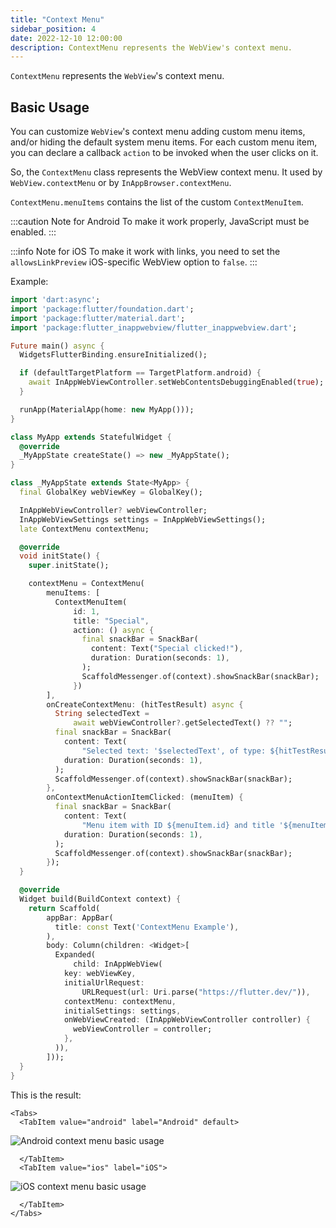 ```yaml
---
title: "Context Menu"
sidebar_position: 4
date: 2022-12-10 12:00:00
description: ContextMenu represents the WebView's context menu.
---
```



<head>
  <title>WebView Context Menu | {config.title}</title>
</head>

`ContextMenu` represents the `WebView`'s context menu.

## Basic Usage

You can customize `WebView`'s context menu adding custom menu items, and/or hiding the default system menu items.
For each custom menu item, you can declare a callback `action` to be invoked when the user clicks on it.

So, the `ContextMenu` class represents the WebView context menu. It used by `WebView.contextMenu` or by `InAppBrowser.contextMenu`.

`ContextMenu.menuItems` contains the list of the custom `ContextMenuItem`.

:::caution Note for Android
  To make it work properly, JavaScript must be enabled.
:::

:::info Note for iOS
  To make it work with links, you need to set the `allowsLinkPreview` iOS-specific WebView option to `false`.
:::

Example:
```dart
import 'dart:async';
import 'package:flutter/foundation.dart';
import 'package:flutter/material.dart';
import 'package:flutter_inappwebview/flutter_inappwebview.dart';

Future main() async {
  WidgetsFlutterBinding.ensureInitialized();

  if (defaultTargetPlatform == TargetPlatform.android) {
    await InAppWebViewController.setWebContentsDebuggingEnabled(true);
  }

  runApp(MaterialApp(home: new MyApp()));
}

class MyApp extends StatefulWidget {
  @override
  _MyAppState createState() => new _MyAppState();
}

class _MyAppState extends State<MyApp> {
  final GlobalKey webViewKey = GlobalKey();

  InAppWebViewController? webViewController;
  InAppWebViewSettings settings = InAppWebViewSettings();
  late ContextMenu contextMenu;

  @override
  void initState() {
    super.initState();

    contextMenu = ContextMenu(
        menuItems: [
          ContextMenuItem(
              id: 1,
              title: "Special",
              action: () async {
                final snackBar = SnackBar(
                  content: Text("Special clicked!"),
                  duration: Duration(seconds: 1),
                );
                ScaffoldMessenger.of(context).showSnackBar(snackBar);
              })
        ],
        onCreateContextMenu: (hitTestResult) async {
          String selectedText =
              await webViewController?.getSelectedText() ?? "";
          final snackBar = SnackBar(
            content: Text(
                "Selected text: '$selectedText', of type: ${hitTestResult.type.toString()}"),
            duration: Duration(seconds: 1),
          );
          ScaffoldMessenger.of(context).showSnackBar(snackBar);
        },
        onContextMenuActionItemClicked: (menuItem) {
          final snackBar = SnackBar(
            content: Text(
                "Menu item with ID ${menuItem.id} and title '${menuItem.title}' clicked!"),
            duration: Duration(seconds: 1),
          );
          ScaffoldMessenger.of(context).showSnackBar(snackBar);
        });
  }

  @override
  Widget build(BuildContext context) {
    return Scaffold(
        appBar: AppBar(
          title: const Text('ContextMenu Example'),
        ),
        body: Column(children: <Widget>[
          Expanded(
              child: InAppWebView(
            key: webViewKey,
            initialUrlRequest:
                URLRequest(url: Uri.parse("https://flutter.dev/")),
            contextMenu: contextMenu,
            initialSettings: settings,
            onWebViewCreated: (InAppWebViewController controller) {
              webViewController = controller;
            },
          )),
        ]));
  }
}
```

This is the result:

```mdx-code-block
<Tabs>
  <TabItem value="android" label="Android" default>
```
![Android context menu basic usage](./context-menu/android-context-menu-basic-usage.gif "Android context menu basic usage.")
```mdx-code-block
  </TabItem>
  <TabItem value="ios" label="iOS">
```
![iOS context menu basic usage](./context-menu/ios-context-menu-basic-usage.gif "iOS context menu basic usage.")
```mdx-code-block
  </TabItem>
</Tabs>
```
